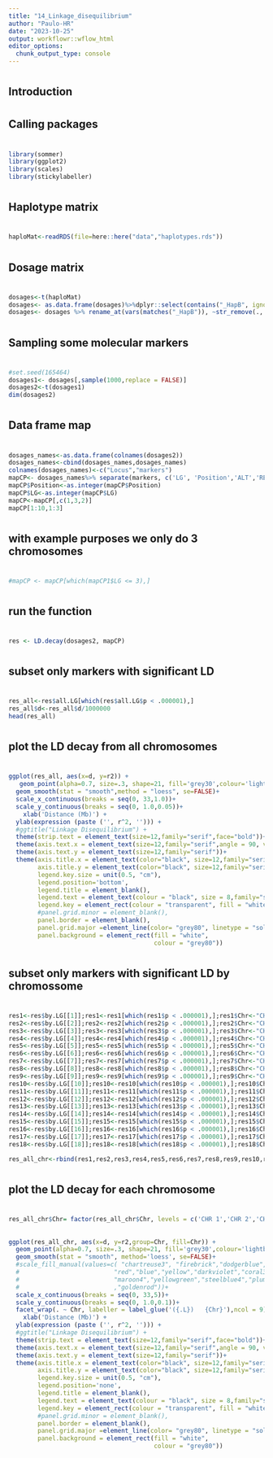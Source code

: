 ```yaml
---
title: "14_Linkage_disequilibrium"
author: "Paulo-HR"
date: "2023-10-25"
output: workflowr::wflow_html
editor_options:
  chunk_output_type: console
---
```


##################
#
## Introduction
#
##################


#######################
#
## Calling packages
#
#######################

```r
library(sommer)
library(ggplot2)
library(scales)
library(stickylabeller)
```

######################
#
## Haplotype matrix
#
######################
```r
haploMat<-readRDS(file=here::here("data","haplotypes.rds"))
```


##################
#
## Dosage matrix
#
###################
```r
dosages<-t(haploMat)
dosages<- as.data.frame(dosages)%>%dplyr::select(contains("_HapB", ignore.case = TRUE))
dosages<- dosages %>% rename_at(vars(matches("_HapB")), ~str_remove(., "_HapB")) # removing _HapB from the labels
```

#####################################
#
## Sampling some molecular markers
#
#####################################
```r
#set.seed(165464)
dosages1<- dosages[,sample(1000,replace = FALSE)]
dosages2<-t(dosages1)
dim(dosages2)
```

####################
#
## Data frame map
#
####################
```r
dosages_names<-as.data.frame(colnames(dosages2))
dosages_names<-cbind(dosages_names,dosages_names)
colnames(dosages_names)<-c("Locus","markers")
mapCP<- dosages_names%>% separate(markers, c('LG', 'Position','ALT','REF'))
mapCP$Position<-as.integer(mapCP$Position)
mapCP$LG<-as.integer(mapCP$LG)
mapCP<-mapCP[,c(1,3,2)]
mapCP[1:10,1:3]
```

####################################################
#
## with example purposes we only do 3 chromosomes
#
####################################################
```r
#mapCP <- mapCP[which(mapCP1$LG <= 3),]
```

#####################
#
## run the function
#
#####################
```r
res <- LD.decay(dosages2, mapCP)
```

############################################
#
## subset only markers with significant LD 
#
############################################
```r
res_all<-res$all.LG[which(res$all.LG$p < .000001),]
res_all$d<-res_all$d/1000000
head(res_all)
```

###########################################
#
## plot the LD decay from all chromosomes
#
###########################################
```r
ggplot(res_all, aes(x=d, y=r2)) +
   geom_point(alpha=0.7, size=.3, shape=21, fill='grey30',colour='lightblue' ) +
  geom_smooth(stat = "smooth",method = "loess", se=FALSE)+
  scale_x_continuous(breaks = seq(0, 33,1.0))+
  scale_y_continuous(breaks = seq(0, 1.0,0.05))+
    xlab('Distance (Mb)') +
  ylab(expression (paste ('', r^2, ''))) +
  #ggtitle("Linkage Disequilibrium") +
  theme(strip.text = element_text(size=12,family="serif",face="bold"))+
  theme(axis.text.x = element_text(size=12,family="serif",angle = 90, vjust = 0.5, hjust=1))+
  theme(axis.text.y = element_text(size=12,family="serif"))+
  theme(axis.title.x = element_text(color="black", size=12,family="serif"),
        axis.title.y = element_text(color="black", size=12,family="serif"),
        legend.key.size = unit(0.5, "cm"),
        legend.position='bottom',
        legend.title = element_blank(),
        legend.text = element_text(colour = "black", size = 8,family="serif", face="bold"),
        legend.key = element_rect(colour = "transparent", fill = "white"),
        #panel.grid.minor = element_blank(),
        panel.border = element_blank(),
        panel.grid.major =element_line(color= "grey80", linetype = "solid", linewidth = 0.4),
        panel.background = element_rect(fill = "white",
                                        colour = "grey80"))

```


#############################################################
#
## subset only markers with significant LD by chromossome
#
#############################################################
```r
res1<-res$by.LG[[1]];res1<-res1[which(res1$p < .000001),];res1$Chr<-"CHR 1";res1$d<-res1$d/1000000
res2<-res$by.LG[[2]];res2<-res2[which(res2$p < .000001),];res2$Chr<-"CHR 2";res2$d<-res2$d/1000000
res3<-res$by.LG[[3]];res3<-res3[which(res3$p < .000001),];res3$Chr<-"CHR 3";res3$d<-res3$d/1000000
res4<-res$by.LG[[4]];res4<-res4[which(res4$p < .000001),];res4$Chr<-"CHR 4";res4$d<-res4$d/1000000
res5<-res$by.LG[[5]];res5<-res5[which(res5$p < .000001),];res5$Chr<-"CHR 5";res5$d<-res5$d/1000000
res6<-res$by.LG[[6]];res6<-res6[which(res6$p < .000001),];res6$Chr<-"CHR 6";res6$d<-res6$d/1000000
res7<-res$by.LG[[7]];res7<-res7[which(res7$p < .000001),];res7$Chr<-"CHR 7";res7$d<-res7$d/1000000
res8<-res$by.LG[[8]];res8<-res8[which(res8$p < .000001),];res8$Chr<-"CHR 8";res8$d<-res8$d/1000000
res9<-res$by.LG[[9]];res9<-res9[which(res9$p < .000001),];res9$Chr<-"CHR 9";res9$d<-res9$d/1000000
res10<-res$by.LG[[10]];res10<-res10[which(res10$p < .000001),];res10$Chr<-"CHR 10";res10$d<-res10$d/1000000
res11<-res$by.LG[[11]];res11<-res11[which(res11$p < .000001),];res11$Chr<-"CHR 11";res11$d<-res11$d/1000000
res12<-res$by.LG[[12]];res12<-res12[which(res12$p < .000001),];res12$Chr<-"CHR 12";res12$d<-res12$d/1000000
res13<-res$by.LG[[13]];res13<-res13[which(res13$p < .000001),];res13$Chr<-"CHR 13";res13$d<-res13$d/1000000
res14<-res$by.LG[[14]];res14<-res14[which(res14$p < .000001),];res14$Chr<-"CHR 14";res14$d<-res14$d/1000000
res15<-res$by.LG[[15]];res15<-res15[which(res15$p < .000001),];res15$Chr<-"CHR 15";res15$d<-res15$d/1000000
res16<-res$by.LG[[16]];res16<-res16[which(res16$p < .000001),];res16$Chr<-"CHR 16";res16$d<-res16$d/1000000
res17<-res$by.LG[[17]];res17<-res17[which(res17$p < .000001),];res17$Chr<-"CHR 17";res17$d<-res17$d/1000000
res18<-res$by.LG[[18]];res18<-res18[which(res18$p < .000001),];res18$Chr<-"CHR 18";res18$d<-res18$d/1000000
```

```r
res_all_chr<-rbind(res1,res2,res3,res4,res5,res6,res7,res8,res9,res10,res11,res12,res13,res14,res15,res16,res17,res18)
```

###########################################
#
## plot the LD decay for each chromosome
#
###########################################
```r
res_all_chr$Chr= factor(res_all_chr$Chr, levels = c('CHR 1','CHR 2','CHR 3','CHR 4','CHR 5','CHR 6','CHR 7','CHR 8','CHR 9','CHR 10','CHR 11','CHR 12','CHR 13','CHR 14','CHR 15','CHR 16','CHR 17','CHR 18'))
  
  
ggplot(res_all_chr, aes(x=d, y=r2,group=Chr, fill=Chr)) +
  geom_point(alpha=0.7, size=.3, shape=21, fill='grey30',colour='lightblue' ) +
  geom_smooth(stat = "smooth", method='loess', se=FALSE)+
  #scale_fill_manual(values=c( "chartreuse3", "firebrick","dodgerblue","darkorange","black",
  #                          "red","blue","yellow","darkviolet","coral3","ivory4",
  #                          "maroon4","yellowgreen","steelblue4","plum4","tan4","deeppink"
  #                          ,"goldenrod"))+
  scale_x_continuous(breaks = seq(0, 33,5))+
  scale_y_continuous(breaks = seq(0, 1.0,0.1))+
  facet_wrap(. ~ Chr, labeller = label_glue('({.L})   {Chr}'),ncol = 9) +
    xlab('Distance (Mb)') +
  ylab(expression (paste ('', r^2, ''))) +
  #ggtitle("Linkage Disequilibrium") +
  theme(strip.text = element_text(size=12,family="serif",face="bold"))+
  theme(axis.text.x = element_text(size=12,family="serif",angle = 90, vjust = 0.5, hjust=1))+
  theme(axis.text.y = element_text(size=12,family="serif"))+
  theme(axis.title.x = element_text(color="black", size=12,family="serif"),
        axis.title.y = element_text(color="black", size=12,family="serif"),
        legend.key.size = unit(0.5, "cm"),
        legend.position='none',
        legend.title = element_blank(),
        legend.text = element_text(colour = "black", size = 8,family="serif", face="bold"),
        legend.key = element_rect(colour = "transparent", fill = "white"),
        #panel.grid.minor = element_blank(),
        panel.border = element_blank(),
        panel.grid.major =element_line(color= "grey80", linetype = "solid", linewidth = 0.4),
        panel.background = element_rect(fill = "white",
                                        colour = "grey80"))
```

